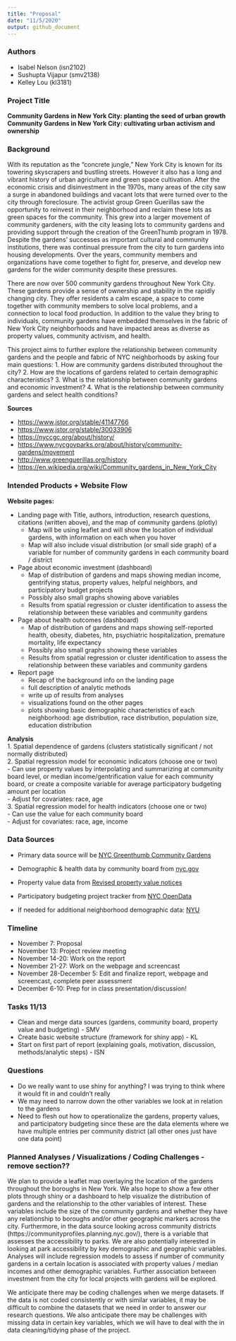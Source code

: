 ```yaml
---
title: "Proposal"
date: "11/5/2020"
output: github_document
---
```

### Authors

* Isabel Nelson (isn2102)
* Sushupta Vijapur (smv2138)
* Kelley Lou (kl3181)

### Project Title

**Community Gardens in New York City: planting the seed of urban growth**  
**Community Gardens in New York City: cultivating urban activism and ownership**

### Background

With its reputation as the "concrete jungle," New York City is known for its towering skyscrapers and bustling streets. However it also has a long and vibrant history of urban agriculture and green space cultivation. After the economic crisis and disinvestment in the 1970s, many areas of the city saw a surge in abandoned buildings and vacant lots that were turned over to the city through foreclosure. The activist group Green Guerillas saw the opportunity to reinvest in their neighborhood and reclaim these lots as green spaces for the community. This grew into a larger movement of community gardeners, with the city leasing lots to community gardens and providing support through the creation of the GreenThumb program in 1978. Despite the gardens' successes as important cultural and community institutions, there was continual pressure from the city to turn gardens into housing developments. Over the years, community members and organizations have come together to fight for, preserve, and develop new gardens for the wider community despite these pressures. 

There are now over 500 community gardens throughout New York City. These gardens provide a sense of ownership and stability in the rapidly changing city. They offer residents a calm escape, a space to come together with community members to solve local problems, and a connection to local food production. In addition to the value they bring to individuals, community gardens have embedded themselves in the fabric of New York City neighborhoods and have impacted areas as diverse as property values, community activism, and health. 

This project aims to further explore the relationship between community gardens and the people and fabric of NYC neighborhoods by asking four main questions: 
1. How are community gardens distributed throughout the city?
2. How are the locations of gardens related to certain demographic characteristics? 
3. What is the relationship between community gardens and economic investment? 
4. What is the relationship between community gardens and select health conditions? 

**Sources**  

* [https://www.jstor.org/stable/41147766](https://www.jstor.org/stable/41147766)
* [https://www.jstor.org/stable/30033906](https://www.jstor.org/stable/30033906) 
* [https://nyccgc.org/about/history/](https://nyccgc.org/about/history/)
* [https://www.nycgovparks.org/about/history/community-gardens/movement](https://www.nycgovparks.org/about/history/community-gardens/movement)
* [http://www.greenguerillas.org/history](http://www.greenguerillas.org/history)
* [https://en.wikipedia.org/wiki/Community_gardens_in_New_York_City](https://en.wikipedia.org/wiki/Community_gardens_in_New_York_City)

### Intended Products + Website Flow

**Website pages:**  

* Landing page with Title, authors, introduction, research questions, citations (written above), and the map of community gardens (plotly)  
  - Map will be using leaflet and will show the location of individual gardens, with information on each when you hover  
  - Map will also include visual distribution (or small side graph) of a variable for number of community gardens in each community board / district  
* Page about economic investment (dashboard)  
  - Map of distribution of gardens and maps showing median income, gentrifying status, property values, helpful neighbors, and participatory budget projects  
  - Possibly also small graphs showing above variables  
  - Results from spatial regression or cluster identification to assess the relationship between these variables and community gardens  
* Page about health outcomes (dashboard)  
  - Map of distribution of gardens and maps showing self-reported health, obesity, diabetes, htn, psychiatric hospitalization, premature mortality, life expectancy  
  - Possibly also small graphs showing these variables  
  - Results from spatial regression or cluster identification to assess the relationship between these variables and community gardens  
* Report page  
  - Recap of the background info on the landing page  
  - full description of analytic methods  
  - write up of results from analyses  
  - visualizations found on the other pages  
  - plots showing basic demographic characteristics of each neighborhood: age distribution, race distribution, population size, education distribution
  
**Analysis**  
1. Spatial dependence of gardens (clusters statistically significant / not normally distributed)  
2. Spatial regression model for economic indicators (choose one or two)  
  - Can use property values by interpolating and summarizing at community board level, or median income/gentrification value for each community board, or create a composite variable for average participatory budgeting amount per location  
  - Adjust for covariates: race, age  
3. Spatial regression model for health indicators (choose one or two)  
  - Can use the value for each community board  
  - Adjust for covariates: race, age, income

### Data Sources

* Primary data source will be [NYC Greenthumb Community Gardens](https://data.cityofnewyork.us/Environment/NYC-Greenthumb-Community-Gardens/ajxm-kzmj)
* Demographic & health data by community board from [nyc.gov](https://communityprofiles.planning.nyc.gov/)
* Property value data from [Revised property value notices](https://data.cityofnewyork.us/City-Government/Revised-Notice-of-Property-Value-RNOPV-/8vgb-zm6e)
* Participatory budgeting project tracker from [NYC OpenData](https://data.cityofnewyork.us/City-Government/Participatory-Budgeting-Project-Tracker/qm5f-frjb)

* If needed for additional neighborhood demographic data: [NYU](https://furmancenter.org/neighborhoods)

### Timeline

* November 7: Proposal
* November 13: Project review meeting
* November 14-20: Work on the report
* November 21-27: Work on the webpage and screencast
* November 28-December 5: Edit and finalize report, webpage and screencast, complete peer assessment
* December 6-10: Prep for in class presentation/discussion!

### Tasks 11/13

  - Clean and merge data sources (gardens, community board, property value and budgeting) - SMV
  - Create basic website structure (framework for shiny app) - KL
  - Start on first part of report (explaining goals, motivation, discussion, methods/analytic steps) - ISN
  
### Questions
* Do we really want to use shiny for anything? I was trying to think where it would fit in and couldn't really
* We may need to narrow down the other variables we look at in relation to the gardens
* Need to flesh out how to operationalize the gardens, property values, and participatory budgeting since these are the data elements where we have multiple entries per community district (all other ones just have one data point)

### Planned Analyses / Visualizations / Coding Challenges - remove section?? 

We plan to provide a leaflet map overlaying the location of the gardens throughout the boroughs in New York. We also hope to show a few other plots through shiny or a dashboard to help visualize the distribution of gardens and the relationship to the other variables of interest. These variables include the size of the community gardens and whether they have any relationship to boroughs and/or other geographic markers across the city. Furthermore, in the data source looking across community districts (https://communityprofiles.planning.nyc.gov/), there is a variable that assesses the accessibility to parks. We are also potentially interested in looking at park accessibility by key demographic and geographic variables. Analyses will include regression models to assess if number of community gardens in a certain location is associated with property values / median incomes and other demographic variables. Further association between investment from the city for local projects with gardens will be explored.

We anticipate there may be coding challenges when we merge datasets. If the data is not coded consistently or with similar variables, it may be difficult to combine the datasets that we need in order to answer our research questions. We also anticipate there may be challenges with missing data in certain key variables, which we will have to deal with the in data cleaning/tidying phase of the project. 

